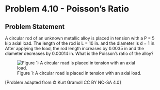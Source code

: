 # Problem 4.10 - Poisson's Ratio {.unnumbered}

## Problem Statement
A circular rod of an unknown metallic alloy is placed in tension with a P = 5 kip axial load. The length of the rod is L = 10 in. and the diameter is d = 1 in. After applying the load, the rod length increases by 0.0035 in and the diameter decreases by 0.00014 in. What is the Poisson's ratio of the alloy?


![Figure 1: A circular road is placed in tension with an axial load. ](images/206.png){fig-alt="A circular road is placed in tension with an axial load, P. The circular rod has a diameter d and length L. "}

\[Problem adapted from © Kurt Gramoll CC BY NC-SA 4.0\]